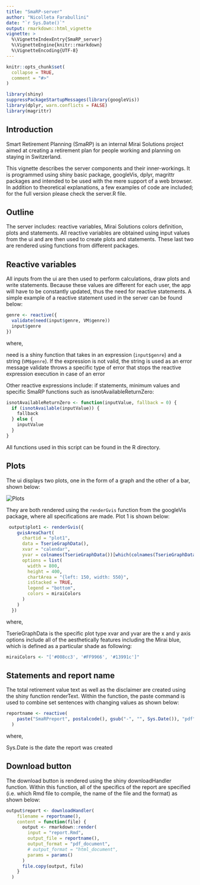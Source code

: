 ```yaml
---
title: "SmaRP-server"
author: "Nicolleta Farabullini"
date: "`r Sys.Date()`"
output: rmarkdown::html_vignette
vignette: >
  %\VignetteIndexEntry{SmaRP_server}
  %\VignetteEngine{knitr::rmarkdown}
  %\VignetteEncoding{UTF-8}
---
```


```r
knitr::opts_chunk$set(
  collapse = TRUE,
  comment = "#>"
)

library(shiny)
suppressPackageStartupMessages(library(googleVis))
library(dplyr, warn.conflicts = FALSE)
library(magrittr)
```
## Introduction

Smart Retirement Planning (SmaRP) is an internal Mirai Solutions project aimed at creating a retirement plan for people working and planning on staying in Switzerland. 

This vignette describes the server components and their inner-workings. It is programmed using shiny basic package, googleVis, dplyr, magrittr packages and intended to be used with the mere support of a web browser. In addition to theoretical explanations, a few examples of code are included; for the full version please check the server.R file.  

## Outline

The server includes: reactive variables, Mirai Solutions colors definition, plots and statements. All reactive variables are obtained using input values from the ui and are then used to create plots and statements. These last two are rendered using functions from different packages.

## Reactive variables 

All inputs from the ui are then used to perform calculations, draw plots and write statements. Because these values are different for each user, the app will have to be constantly updated, thus the need for reactive statements. A simple example of a reactive statement used in the server can be found below:

```r
genre <- reactive({
  validate(need(input$genre, VM$genre))
  input$genre
})
```
where,

need is a shiny function that takes in an expression (`input$genre`) and a string (`VM$genre`). If the expression is not valid, the string is used as an error message
validate throws a specific type of error that stops the reactive expression execution in case of an error

Other reactive expressions include: if statements, minimum values and specific SmaRP functions such as isnotAvailableReturnZero:

```r
isnotAvailableReturnZero <- function(inputValue, fallback = 0) {
  if (isnotAvailable(inputValue)) {
    fallback
  } else {
    inputValue
  }
}
```
All functions used in this script can be found in the R directory. 

## Plots

The ui displays two plots, one in the form of a graph and the other of a bar, shown below:

![](plots.png "Plots")

They are both rendered using the `renderGvis` function from the googleVis package, where all specifications are made. Plot 1 is shown below:

```r
 output$plot1 <- renderGvis({
    gvisAreaChart(
      chartid = "plot1",
      data = TserieGraphData(),
      xvar = "calendar",
      yvar = colnames(TserieGraphData())[which(colnames(TserieGraphData()) != "calendar")],
      options = list(
        width = 800,
        height = 400,
        chartArea = "{left: 150, width: 550}",
        isStacked = TRUE,
        legend = "bottom",
        colors = miraiColors
      )
    )
  })
```
where,

TserieGraphData is the specific  plot type 
xvar and yvar are the x and y axis
options include all of the aesthetically features including the Mirai blue, which is defined as a particular shade as following:

```r
miraiColors <- "['#008cc3', '#FF9966', '#13991c']"
```

## Statements and report name

The total retirement value text as well as the disclaimer are created using the shiny function renderText. Within the function, the paste command is used to combine set sentences with changing values as shown below:

```r
reportname <- reactive(
    paste("SmaRPreport", postalcode(), gsub("-", "", Sys.Date()), "pdf", sep= ".")
  )
```

where,

Sys.Date is the date the report was created

## Download button

The download button is rendered using the shiny downloadHandler function. Within this function, all of the specifics of the report are specified (i.e. which Rmd file to compile, the name of the file and the format) as shown below:

```r
output$report <- downloadHandler(
    filename = reportname(),
    content = function(file) {
      output <- rmarkdown::render(
        input = "report.Rmd",
        output_file = reportname(),
        output_format = "pdf_document",
        # output_format = "html_document",
        params = params()
      )
      file.copy(output, file)
    }
  )
```

